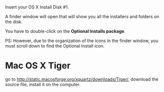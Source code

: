 Insert your OS X Install Disk #1. 

A finder window will open that will show you all the installers and folders on the disk.

You have to double-click on the '''Optional Installs package'''. 


PS: However, due to the organization of the icons in the finder window, you must scroll down to find the Optional Install icon.

= Mac OS X Tiger =
go to http://static.macosforge.org/xquartz/downloads/Tiger/, download the source file, install it on the computer.